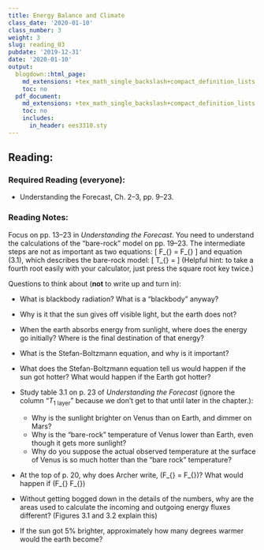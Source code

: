```yaml
---
title: Energy Balance and Climate
class_date: '2020-01-10'
class_number: 3
weight: 3
slug: reading_03
pubdate: '2019-12-31'
date: '2020-01-10'
output:
  blogdown::html_page:
    md_extensions: +tex_math_single_backslash+compact_definition_lists
    toc: no
  pdf_document:
    md_extensions: +tex_math_single_backslash+compact_definition_lists
    toc: no
    includes:
      in_header: ees3310.sty
---
```

## Reading:

### Required Reading (everyone):

* Understanding the Forecast, Ch. 2--3, pp. 9--23.

### Reading Notes:

Focus on pp. 13--23 in _Understanding the Forecast_. You need to understand the calculations of the "bare-rock" model on pp. 19--23. The intermediate steps are not as important as two equations:
\[
  F_{\text{out}} = F_{\text{in}}\quad\text{at equilibrium,}
\]
and equation (3.1), which describes the bare-rock model:
\[
  T_{\text{earth}} =
  \sqrt[4]{\frac{(1-\alpha)I_{\text{in}}}{4\epsilon\sigma}}
\]
(Helpful hint: to take a fourth root easily with your calculator, just press the square root key twice.)

Questions to think about (**not** to write up and turn in):

* What is blackbody radiation? What is a "blackbody" anyway?
* Why is it that the sun gives off visible light, but the earth does not?
* When the earth absorbs energy from sunlight, where does the energy go initially?
  Where is the final destination of that energy?
* What is the Stefan-Boltzmann equation, and why is it important?
* What does the Stefan-Boltzmann equation tell us would happen if the sun got hotter?
  What would happen if the Earth got hotter?
* Study table 3.1 on p. 23 of _Understanding the Forecast_
  (ignore the column "$T_{\text{1 layer}}$" because we don't get
  to that until later in the chapter.):

    * Why is the sunlight brighter on Venus than on Earth, and dimmer on Mars?
    * Why is the "bare-rock" temperature of Venus lower than Earth,
      even though it gets more sunlight?
    * Why do you suppose the actual observed temperature at the surface of Venus
      is so much hotter than the "bare rock" temperature?

* At the top of p. 20, why does Archer write,
  \(F_{\text{out}} = F_{\text{in}}\)?
  What would happen if
  \(F_{\text{out}} \ne F_{\text{in}}\)
* Without getting bogged down in the details of the numbers,
  why are the areas used to calculate the incoming and outgoing energy
  fluxes different? (Figures 3.1 and 3.2 explain this)
* If the sun got 5% brighter, approximately how many degrees warmer would
  the earth become?
